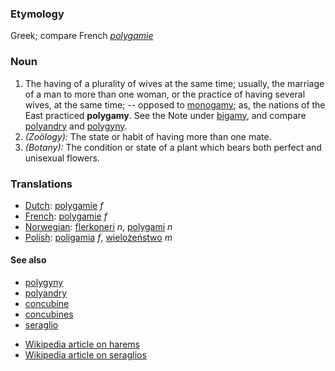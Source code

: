 ===Etymology===
Greek; compare French ''[[polygamie]]''
=== Noun ===
#The having of a plurality of wives at the same time; usually, the marriage of a man to more than one woman, or the practice of having several wives, at the same time; -- opposed to [[monogamy]]; as, the nations of the East practiced '''polygamy'''. See the Note under [[bigamy]], and compare [[polyandry]] and [[polygyny]].
#''(Zoölogy):'' The state or habit of having more than one mate.
#''(Botany):'' The condition or state of a plant which bears both perfect and unisexual flowers.

===Translations===
*[[Dutch]]: [[polygamie]] ''f''
*[[French]]: [[polygamie]] ''f''
*[[Norwegian]]: [[flerkoneri]] ''n'', [[polygami]] ''n''
*[[Polish]]: [[poligamia]] ''f'', [[wielożeństwo]] ''m''


====See also====
* [[polygyny]]
* [[polyandry]]
* [[concubine]]
* [[concubines]]
* [[seraglio]]

* [[en:Harem|Wikipedia article on harems]]
* [[en:Seraglio|Wikipedia article on seraglios]]